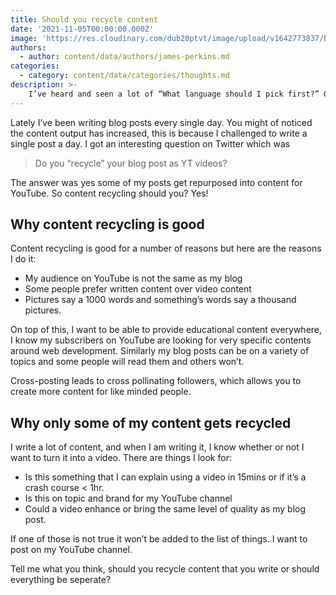 ```yaml
---
title: Should you recycle content
date: '2021-11-05T00:00:00.000Z'
image: 'https://res.cloudinary.com/dub20ptvt/image/upload/v1642773837/Blog%20Posts/hsprudursxxud6xzkqlm.webp'
authors:
  - author: content/data/authors/james-perkins.md
categories:
  - category: content/data/categories/thoughts.md
description: >-
    I’ve heard and seen a lot of “What language should I pick first?” Questions in my time as a developer. It’s an interesting question that I seem to have the opposite response to most.
---
```


Lately I’ve been writing blog posts every single day. You might of noticed the content output has increased, this is because I challenged to write a single post a day. I got an interesting question on Twitter which was

> Do you “recycle” your blog post as YT videos?

The answer was yes some of my posts get repurposed into content for YouTube. So content recycling should you? Yes!

## Why content recycling is good

Content recycling is good for a number of reasons but here are the reasons I do it:

-   My audience on YouTube is not the same as my blog
-   Some people prefer written content over video content
-   Pictures say a 1000 words and something’s words say a thousand pictures.

On top of this, I want to be able to provide educational content everywhere, I know my subscribers on YouTube are looking for very specific contents around web development. Similarly my blog posts can be on a variety of topics and some people will read them and others won’t.

Cross-posting leads to cross pollinating followers, which allows you to create more content for like minded people.

## Why only some of my content gets recycled

I write a lot of content, and when I am writing it, I know whether or not I want to turn it into a video. There are things I look for:

-   Is this something that I can explain using a video in 15mins or if it’s a crash course < 1hr.
-   Is this on topic and brand for my YouTube channel
-   Could a video enhance or bring the same level of quality as my blog post.

If one of those is not true it won’t be added to the list of things. I want to post on my YouTube channel.

Tell me what you think, should you recycle content that you write or should everything be seperate?
